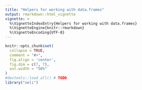 ```yaml
---
title: "Helpers for working with data.frames"
output: rmarkdown::html_vignette
vignette: >
  %\VignetteIndexEntry{Helpers for working with data.frames}
  %\VignetteEngine{knitr::rmarkdown}
  %\VignetteEncoding{UTF-8}
---
```


```r
knitr::opts_chunk$set(
  collapse = TRUE,
  comment = "#>",
  fig.align = 'center', 
  fig.dim = c(7, 7), 
  out.width = "50%"
)
#devtools::load_all() # TODO
library("oeli")
```

